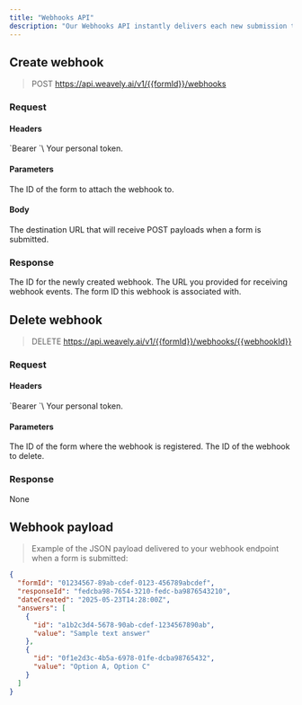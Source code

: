 ```yaml
---
title: "Webhooks API"
description: "Our Webhooks API instantly delivers each new submission to your specified endpoint URL or any compatible web application."
---
```


## Create webhook

> POST https://api.weavely.ai/v1/{{formId}}/webhooks

### Request

#### Headers

<ParamField header="Authorization" type="string" required>
  `Bearer <token>`\
  Your personal token.
</ParamField>

#### Parameters

<ParamField path="formId" type="string" required>
  The ID of the form to attach the webhook to.
</ParamField>

#### Body

<ParamField body="url" type="string" required>
  The destination URL that will receive POST payloads when a form is submitted.
</ParamField>

### Response

<ResponseField name="id" type="string">
  The ID for the newly created webhook.
</ResponseField>

<ResponseField name="url" type="string">
  The URL you provided for receiving webhook events.
</ResponseField>

<ResponseField name="formId" type="string">
  The form ID this webhook is associated with.
</ResponseField>

## Delete webhook

> DELETE https://api.weavely.ai/v1/{{formId}}/webhooks/{{webhookId}}

### Request

#### Headers

<ParamField header="Authorization" type="string" required>
  `Bearer <token>`\
  Your personal token.
</ParamField>

#### Parameters

<ParamField path="formId" type="string" required>
  The ID of the form where the webhook is registered.
</ParamField>

<ParamField path="webhookId" type="string" required>
  The ID of the webhook to delete.
</ParamField>

### Response

None

## Webhook payload

> Example of the JSON payload delivered to your webhook endpoint when a form is submitted:

```json
{
  "formId": "01234567-89ab-cdef-0123-456789abcdef",
  "responseId": "fedcba98-7654-3210-fedc-ba9876543210",
  "dateCreated": "2025-05-23T14:28:00Z",
  "answers": [
    {
      "id": "a1b2c3d4-5678-90ab-cdef-1234567890ab",
      "value": "Sample text answer"
    },
    {
      "id": "0f1e2d3c-4b5a-6978-01fe-dcba98765432",
      "value": "Option A, Option C"
    }
  ]
}